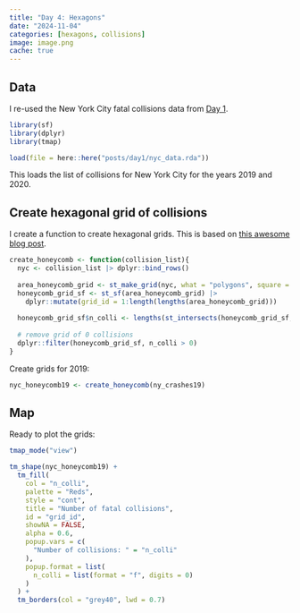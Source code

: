 ```yaml
---
title: "Day 4: Hexagons"
date: "2024-11-04"
categories: [hexagons, collisions]
image: image.png
cache: true
---
```


## Data

I re-used the New York City fatal collisions data from [Day 1](https://30daymapchallenge24.netlify.app/posts/day1/day1).

```r
library(sf)
library(dplyr)
library(tmap)

load(file = here::here("posts/day1/nyc_data.rda"))
```

This loads the list of collisions for New York City for the years 2019 and 2020.

## Create hexagonal grid of collisions

I create a function to create hexagonal grids. This is based on [this awesome blog post](https://urbandatapalette.com/post/2021-08-tessellation-sf/).

```r
create_honeycomb <- function(collision_list){
  nyc <- collision_list |> dplyr::bind_rows()
  
  area_honeycomb_grid <- st_make_grid(nyc, what = "polygons", square = FALSE)
  honeycomb_grid_sf <- st_sf(area_honeycomb_grid) |> 
    dplyr::mutate(grid_id = 1:length(lengths(area_honeycomb_grid)))
  
  honeycomb_grid_sf$n_colli <- lengths(st_intersects(honeycomb_grid_sf, nyc))
  
  # remove grid of 0 collisions
  dplyr::filter(honeycomb_grid_sf, n_colli > 0)
}
```

Create grids for 2019:

```r
nyc_honeycomb19 <- create_honeycomb(ny_crashes19)
```


## Map

Ready to plot the grids:

```r
tmap_mode("view")

tm_shape(nyc_honeycomb19) +
  tm_fill(
    col = "n_colli",
    palette = "Reds",
    style = "cont",
    title = "Number of fatal collisions",
    id = "grid_id",
    showNA = FALSE,
    alpha = 0.6,
    popup.vars = c(
      "Number of collisions: " = "n_colli"
    ),
    popup.format = list(
      n_colli = list(format = "f", digits = 0)
    )
  ) +
  tm_borders(col = "grey40", lwd = 0.7)
```

